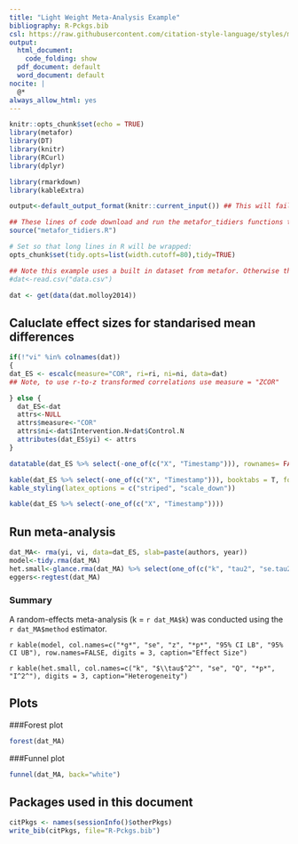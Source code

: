```yaml
---
title: "Light Weight Meta-Analysis Example"
bibliography: R-Pckgs.bib
csl: https://raw.githubusercontent.com/citation-style-language/styles/master/apa.csl
output:
  html_document:
    code_folding: show
  pdf_document: default
  word_document: default
nocite: |
  @*
always_allow_html: yes
---
```

```r
knitr::opts_chunk$set(echo = TRUE)
library(metafor)
library(DT)
library(knitr)
library(RCurl)
library(dplyr)

library(rmarkdown)
library(kableExtra)

output<-default_output_format(knitr::current_input()) ## This will fail if run manually. Don't worry!

## These lines of code download and run the metafor_tidiers functions that implement broom type tidy data functions for rma objects
source("metafor_tidiers.R")

# Set so that long lines in R will be wrapped:
opts_chunk$set(tidy.opts=list(width.cutoff=80),tidy=TRUE)

```

```r
## Note this example uses a built in dataset from metafor. Otherwise the syntax would be as for the other templates in this series
#dat<-read.csv("data.csv")

dat <- get(data(dat.molloy2014))

```

## Caluclate effect sizes for standarised mean differences
```r
if(!"vi" %in% colnames(dat))
{
dat_ES <- escalc(measure="COR", ri=ri, ni=ni, data=dat)
## Note, to use r-to-z transformed correlations use measure = "ZCOR"

} else {
  dat_ES<-dat
  attrs<-NULL
  attrs$measure<-"COR"
  attrs$ni<-dat$Intervention.N+dat$Control.N
  attributes(dat_ES$yi) <- attrs
}

```

```r
datatable(dat_ES %>% select(-one_of(c("X", "Timestamp"))), rownames= FALSE)  %>% formatRound('yi', 3) %>% formatRound('vi', 3)
```

```r
kable(dat_ES %>% select(-one_of(c("X", "Timestamp"))), booktabs = T, format = "latex") %>%
kable_styling(latex_options = c("striped", "scale_down"))

```

```r
kable(dat_ES %>% select(-one_of(c("X", "Timestamp"))))
```



## Run meta-analysis
```r
dat_MA<- rma(yi, vi, data=dat_ES, slab=paste(authors, year))
model<-tidy.rma(dat_MA)
het.small<-glance.rma(dat_MA) %>% select(one_of(c("k", "tau2", "se.tau2", "QE", "QEp", "I2")))
eggers<-regtest(dat_MA)
```
### Summary

A random-effects meta-analysis (k = `r dat_MA$k`) was conducted using the `r dat_MA$method` estimator.

`r kable(model, col.names=c("*g*", "se", "z", "*p*", "95% CI LB", "95% CI UB"), row.names=FALSE, digits = 3, caption="Effect Size")`

`r kable(het.small, col.names=c("k", "$\\tau$^2^", "se", "Q", "*p*", "I^2^"), digits = 3, caption="Heterogeneity")`

## Plots
###Forest plot
```r
forest(dat_MA)
```

###Funnel plot
```r
funnel(dat_MA, back="white")

```

## Packages used in this document
```r
citPkgs <- names(sessionInfo()$otherPkgs)
write_bib(citPkgs, file="R-Pckgs.bib")
```